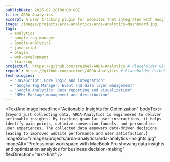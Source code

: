 ```yaml
---
publishDate: 2025-07-28T00:00:00Z
title: ARDA-Analytics
excerpt: A user tracking plugin for websites that integrates with Google Tag Manager and Google Analytics to give developers and marketers a detailed view of their users' behavior.
image: /images/projects/arda-analytics/arda-analytics-dashboard.jpg
tags:
  - analytics
  - google-tag-manager
  - google-analytics
  - javascript
  - plugin
  - web-development
  - tracking
projectUrl: https://github.com/areimel/ARDA-Analytics # Placeholder GitHub repo
repoUrl: https://github.com/areimel/ARDA-Analytics # Placeholder GitHub repo
technologies:
  - "JavaScript: Core logic and integration"
  - "Google Tag Manager: Event and data layer management"
  - "Google Analytics: Data reporting and visualization"
  - "NPM: Package management and distribution"
---
```





<TextAndImage
  headline="Comprehensive User Behavior Tracking"
  bodyText="ARDA-Analytics is a powerful, customizable JavaScript plugin designed to give website owners deep insights into user behavior. By leveraging Google Tag Manager (GTM) and Google Analytics (GA), it captures a rich array of interactions, from clicks and scrolls to form submissions and video engagement, providing a holistic view of the user journey."
  imageSrc="/images/projects/arda-analytics/arda-analytics-user-tracking.jpg"
  imageAlt="Professional monitoring screens displaying real-time user behavior analytics and tracking data"
  flexDirection="text-first"
/>


<TextAndImage
  headline="Seamless Integration with GTM & GA"
  bodyText="Built for effortless integration, ARDA-Analytics extends the capabilities of your existing GTM and GA setup. It provides pre-configured data layers and custom events, simplifying the process of setting up advanced tracking without extensive coding. This means faster deployment and more accurate data collection for marketers and developers alike."
  imageSrc="/images/projects/arda-analytics/arda-analytics-integration.jpg"
  imageAlt="Laptop displaying statistical data and analytics charts for Google Tag Manager and Google Analytics integration"
  flexDirection="image-first"
/>


<TextAndImage
  headline="Actionable Insights for Optimization"
  bodyText={`Beyond just collecting data, ARDA-Analytics is engineered to deliver actionable insights. By tracking granular user interactions, it helps identify pain points, optimize conversion funnels, and personalize user experiences. The collected data empowers data-driven decisions, leading to improved website performance and user satisfaction.`}
  imageSrc="/images/projects/arda-analytics/arda-analytics-insights.jpg"
  imageAlt="Professional workspace with MacBook Pro showing data insights and optimization analytics for business decision-making"
  flexDirection="text-first"
/>


<TextAndImage
  headline="Modular & Extensible Design"
  bodyText='Designed with flexibility in mind, ARDA-Analytics features a modular architecture that allows for easy customization and extension. Developers can readily add new tracking events, integrate with other analytics platforms, or adapt the plugin to specific project requirements, ensuring it grows with your needs.'
  imageSrc="/images/projects/arda-analytics/arda-analytics-modular.jpg"
  imageAlt="Close-up view of HTML and JavaScript code on laptop screen representing modular development and extensible plugin architecture"
  flexDirection="image-first"
/>


<ProjectStats
    title="Enhanced User Understanding"
    content="Provides a deeper understanding of user interactions beyond basic page views, allowing for more targeted content and feature development."
/>

<ProjectStats
    title="Streamlined Implementation"
    content="Simplifies the setup of complex tracking scenarios through its GTM and GA integration, reducing development time and potential errors."
/>

<ProjectStats
    title="Optimized for Performance"
    content="Built to be lightweight and efficient, ensuring that comprehensive tracking does not negatively impact website loading times or user experience."
/>
